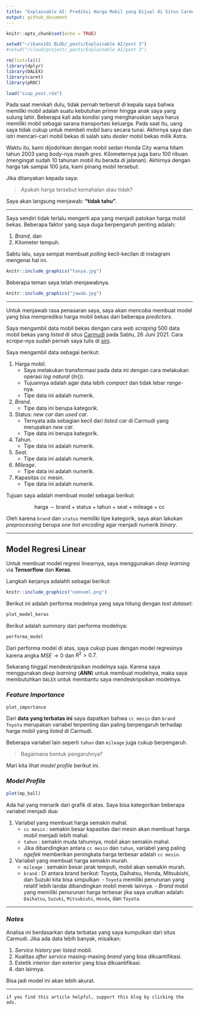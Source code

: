```yaml
---
title: "Explainable AI: Prediksi Harga Mobil yang Dijual di Situs Carmudi"
output: github_document
---
```


```r
knitr::opts_chunk$set(echo = TRUE)

setwd("~/ikanx101 BLOG/_posts/Explainable AI/post 3")
#setwd("/cloud/project/_posts/Explainable AI/post 3")

rm(list=ls())
library(dplyr)
library(DALEX)
library(caret)
library(pROC)

load("siap_post.rda")
```

Pada saat menikah dulu, tidak pernah terbersit di kepala saya bahwa memiliki mobil adalah suatu kebutuhan primer hingga anak saya yang sulung lahir. Beberapa kali ada kondisi yang mengharuskan saya harus memiliki mobil sebagai sarana transportasi keluarga. Pada saat itu, uang saya tidak cukup untuk membeli mobil baru secara tunai. Akhirnya saya dan istri mencari-cari mobil bekas di salah satu _dealer_ mobil bekas milik Astra.  

Waktu itu, kami dijodohkan dengan mobil sedan Honda City warna hitam tahun 2003 yang _body_-nya masih _gres_. Kilometernya juga baru 100 ribuan (mengingat sudah 10 tahunan mobil itu berada di jalanan). Akhirnya dengan harga tak sampai 100 juta, kami pinang mobil tersebut.

Jika ditanyakan kepada saya:

> Apakah harga tersebut kemahalan atau tidak?

Saya akan langsung menjawab: __"tidak tahu"__.

---

Saya sendiri tidak terlalu mengerti apa yang menjadi patokan harga mobil bekas. Beberapa  faktor yang saya duga berpengaruh penting adalah:

1. _Brand_, dan
1. Kilometer tempuh.

Sabtu lalu, saya sempat membuat _polling_ kecil-kecilan di instagram mengenai hal ini.

```r
knitr::include_graphics("tanya.jpg")
```

Beberapa teman saya telah menjawabnya.

```r
knitr::include_graphics("jawab.jpg")
```


---

Untuk menjawab rasa penasaran saya, saya akan mencoba membuat model yang bisa memprediksi harga mobil bekas dari beberapa _predictors_.

Saya mengambil data mobil bekas dengan cara _web scraping_ 500 data mobil bekas yang _listed_ di situs [Carmudi](https://www.carmudi.co.id/) pada Sabtu, 26 Juni 2021. Cara _scrape_-nya sudah pernah saya tulis di [sini](https://ikanx101.com/blog/blog-post-terios/).

Saya mengambil data sebagai berikut:

1. Harga mobil. 
    - Saya melakukan transformasi pada data ini dengan cara melakukan operasi _log natural_ ($ln()$).
    - Tujuannya adalah agar data lebih _compact_ dan tidak lebar _range_-nya.
    - Tipe data ini adalah numerik.
1. _Brand_.
    - Tipe data ini berupa kategorik.
1. Status: _new car_ dan _used car_. 
    - Ternyata ada sebagian kecil dari _listed car_ di Carmudi yang merupakan _new car_.
    - Tipe data ini berupa kategorik.
1. Tahun.
    - Tipe data ini adalah numerik.
1. _Seat_.
    - Tipe data ini adalah numerik.
1. _Mileage_.
    - Tipe data ini adalah numerik.
1. Kapasitas _cc_ mesin.
    - Tipe data ini adalah numerik.

Tujuan saya adalah membuat model sebagai berikut:

$$\text{harga} \sim \text{brand}+\text{status}+\text{tahun}+\text{seat}+\text{mileage}+\text{cc}$$

Oleh karena `brand` dan `status` memiliki tipe kategorik, saya akan lakukan _preprocessing_ berupa _one hot encoding_ agar menjadi numerik _binary_.

---

## Model Regresi Linear

Untuk membuat model regresi linearnya, saya menggunakan _deep learning_ via __Tensorflow__ dan __Keras__. 

Langkah kerjanya adalahh sebagai berikut:

```r
knitr::include_graphics("nomnoml.png")
```

Berikut ini adalah performa modelnya yang saya hitung dengan _test dataset_:

```r
plot_model_keras
```

Berikut adalah _summary_ dari performa modelnya:

```r
performa_model
```

Dari performa model di atas, saya cukup puas dengan model regresinya karena angka $MSE \rightarrow 0$ dan $R^2>0.7$. 

Sekarang tinggal mendeskripsikan modelnya saja. Karena saya menggunakan _deep learning_ (___ANN___) untuk membuat modelnya, maka saya membutuhkan `DALEX` untuk membantu saya mendeskripsikan modelnya.

### _Feature Importance_

```r
plot_importance
```

Dari __data yang terbatas ini__ saya dapatkan bahwa `cc mesin` dan `brand Toyota` merupakan variabel terpenting dan paling berpengaruh terhadap harga mobil yang _listed_ di Carmudi.

Beberapa variabel lain seperti `tahun` dan `mileage` juga cukup berpengaruh.

> Bagaimana bentuk pengaruhnya?

Mari kita lihat _model profile_ berikut ini.

### _Model Profile_

```r
plot(mp_ball)
```

Ada hal yang menarik dari grafik di atas. Saya bisa kategorikan beberapa variabel menjadi dua:

1. Variabel yang membuat harga semakin mahal.
    - `cc mesin` : semakin besar kapasitas dari mesin akan membuat harga mobil menjadi lebih mahal.
    - `tahun` : semakin muda tahunnya, mobil akan semakin mahal.
    - Jika dibandingkan antara `cc mesin` dan `tahun`, variabel yang paling _ngefek_ memberikan peningkata harga terbesar adalah `cc mesin`.
        
1. Variabel yang membuat harga semakin murah.
    - `mileage` : semakin besar jarak tempuh, mobil akan semakin murah.
    - `brand` : Di antara brand berikut: Toyota, Daihatsu, Honda, Mitsubishi, dan Suzuki kita bisa simpulkan:
            - `Toyota` memiliki penurunan yang relatif lebih landai dibandingkan mobil merek lainnya.
            - _Brand_ mobil yang memiliki penurunan harga terbesar jika saya urutkan adalah: `Daihatsu`, `Suzuki`, `Mitsubishi`, `Honda`, dan `Toyota`.

---

### _Notes_

Analisa ini berdasarkan data terbatas yang saya kumpulkan dari situs Carmudi. Jika ada data lebih banyak, misalkan:

1. _Service history_ per _listed_ mobil.
1. Kualitas _after service_ masing-masing _brand_ yang bisa dikuantifikasi.
1. Estetik interior dan exterior yang bisa dikuantifikasi.
1. dan lainnya.

Bisa jadi model ini akan lebih akurat.

---

`if you find this article helpful, support this blog by clicking the ads.`
